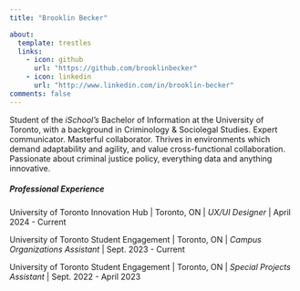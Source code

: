 ```yaml
---
title: "Brooklin Becker"

about: 
  template: trestles
  links: 
    - icon: github
      url: "https://github.com/brooklinbecker"
    - icon: linkedin
      url: "http://www.linkedin.com/in/brooklin-becker"   
comments: false
---
```


Student of the *iSchool's* Bachelor of Information at the University of Toronto, with a background in Criminology & Sociolegal Studies. Expert communicator. Masterful collaborator. Thrives in environments which demand adaptability and agility, and value cross-functional collaboration. Passionate about criminal justice policy, everything data and anything innovative.

##### Professional Experience

University of Toronto Innovation Hub \| Toronto, ON \| *UX/UI Designer* \| April 2024 - Current

University of Toronto Student Engagement \| Toronto, ON \| *Campus Organizations Assistant* \| Sept. 2023 - Current

University of Toronto Student Engagement \| Toronto, ON \| *Special Projects Assistant* \| Sept. 2022 - April 2023
